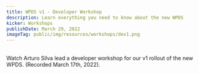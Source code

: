 ```yaml
---
title: WPDS v1 - Developer Workshop
description: Learn everything you need to know about the new WPDS
kicker: Workshops
publishDate: March 29, 2022
imageTag: public/img/resources/workshops/dev1.png
---
```


<BR />
Watch Arturo Silva lead a developer workshop for our v1 rollout of the new WPDS.
(Recorded March 17th, 2022).
<BR />

<YoutubeEmbed videoid="CN-vbXz0asI" />

